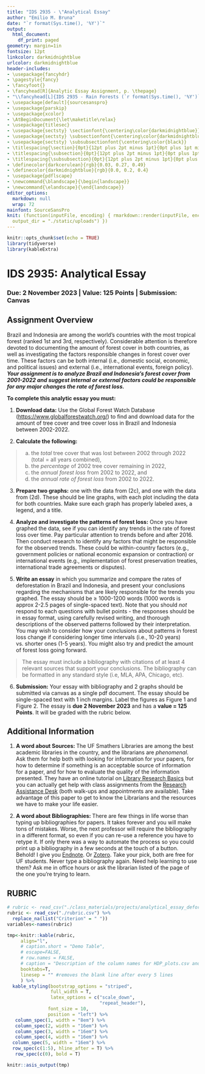 ```yaml
---
title: "IDS 2935 - \"Analytical Essay"
author: "Emilio M. Bruna"
date: "`r format(Sys.time(), '%Y')`"
output:
  html_document:
    df_print: paged
geometry: margin=1in
fontsize: 12pt
linkcolor: darkmidnightblue
urlcolor: darkmidnightblue
header-includes:
- \usepackage{fancyhdr}
- \pagestyle{fancy}
- \fancyfoot{}
- \fancyhead[R]{Analytic Essay Assignment, p. \thepage}
- "\\fancyhead[L]{IDS 2935 - Rain Forests (`r format(Sys.time(), '%Y')`)}"
- \usepackage[default]{sourcesanspro}
- \usepackage{parskip}
- \usepackage{xcolor}
- \AtBeginDocument{\let\maketitle\relax}
- \usepackage{titlesec}
- \usepackage{sectsty} \sectionfont{\centering\color{darkmidnightblue}}
- \usepackage{sectsty} \subsectionfont{\centering\color{darkmidnightblue}}
- \usepackage{sectsty} \subsubsectionfont{\centering\color{black}}
- \titlespacing{\section}{0pt}{12pt plus 2pt minus 1pt}{0pt plus 1pt minus 1pt}
- \titlespacing{\subsection}{0pt}{12pt plus 2pt minus 1pt}{0pt plus 1pt minus 1pt}
- \titlespacing{\subsubsection}{0pt}{12pt plus 2pt minus 1pt}{0pt plus 1pt minus 1pt}
- \definecolor{darkcerulean}{rgb}{0.03, 0.27, 0.49}
- \definecolor{darkmidnightblue}{rgb}{0.0, 0.2, 0.4}
- \usepackage{pdflscape}
- \newcommand{\blandscape}{\begin{landscape}}
- \newcommand{\elandscape}{\end{landscape}}
editor_options:
  markdown: null
  wrap: 72
mainfont: SourceSansPro
knit: (function(inputFile, encoding) { rmarkdown::render(inputFile, encoding = encoding,
  output_dir = "./static/uploads") })
---
```

  
```r
knitr::opts_chunk$set(echo = TRUE)
library(tidyverse)
library(kableExtra)
```

# IDS 2935: Analytical Essay
<!-- \vspace{0.3cm} -->
### Due: 2 November 2023 | Value: 125 Points | Submission: Canvas

## Assignment Overview  

Brazil and Indonesia are among the world's countries with the most tropical forest (ranked 1st and 3rd, respectively). Considerable attention is therefore devoted to documenting the amount of forest cover in both countries, as well as investigating the factors responsible changes in forest cover over time. These factors can be both internal (i.e., domestic social, economic, and political issues) and external (i.e., international events, foreign policy). **_Your assignment is to analyze Brazil and Indonesia's forest cover from 2001-2022 and suggest internal or external factors could be responsible for any major changes the rate of forest loss._**

**To complete this analytic essay you must:** 

1. **Download data:** Use the Global Forest Watch Database ([https://www.globalforestwatch.org/](https://www.globalforestwatch.org/)) to find and download data for the amount of tree cover and tree cover loss in Brazil and Indonesia between 2002-2022.

2. **Calculate the following:**

  > a) the *total* tree cover that was lost between 2002 through 2022 (total = all years combined), 
  > b) the *percentage* of 2002 tree cover remaining in 2022,
  > c) the *annual forest loss* from 2002 to 2022, and
  > d) the *annual rate of forest loss* from 2002 to 2022.

3. **Prepare two graphs:** one with the data from (2c), and one with the data from (2d). These should be line graphs, with each plot including the data for both countries. Make sure each graph has properly labeled axes, a legend, and a title.

4. **Analyze and investigate the patterns of forest loss:** Once you have graphed the data, see if you can identify any trends in the rate of forest loss over time. Pay particular attention to trends before and after 2016. Then conduct research to identify any factors that might be responsible for the  observed trends. These could be within-country factors (e.g., government policies or national economic expansion or contraction) or international events (e.g., implementation of forest preservation treaties, international trade agreements or disputes).

5. **Write an essay** in which you summarize and compare the rates of deforestation in Brazil and Indonesia, and present your conclusions regarding the mechanisms that are likely responsible for the trends you graphed. The essay should be $\geq$ 1000-1200 words (1000 words is approx 2-2.5 pages of single-spaced text). Note that you should *not* respond to each questions with bullet points - the responses should be in essay format, using carefully revised writing, and thorough descriptions of the observed patterns followed by their interpretation. You may wish to consider how your conclusions about patterns in forest loss change if considering longer time intervals (i.e., 10-20 years) vs. shorter ones (1-5 years). You might also try and predict the amount of forest loss going forward.

  > The essay must include a bibliography with citations of at least 4 relevant sources that support your conclusions. The bibliography can be formatted in any standard style  (i.e, MLA, APA, Chicago, etc). 

6. **Submission:** Your essay with bibliography and 2 graphs should be submitted via canvas as a single pdf document. The essay should be single-spaced text with 1 inch margins. Label the figures as Figure 1 and Figure 2. The essay is **due 2 November 2023** and has a **value = 125 Points**. It will be graded with the rubric below.


\vspace{1cm}

## Additional Information


1. **A word about Sources: **The UF Smathers Libraries are among the best academic libraries in the country, and the librarians are *phenomenal*. Ask them for help both with looking for information for your papers, for how to determine if something is an acceptable source of information for a paper, and for how to evaluate the quality of the information presented. They have an online tutorial on [Library Research Basics](https://guides.uflib.ufl.edu/libraryresearch/libraryresearch) but you can actually get help with class assignments from the [Research Assistance Desk](https://librarywest.uflib.ufl.edu/services-resources/research-assistance-desk/) (both walk-ups and appointments are available). Take advantage of this paper to get to know the Librarians and the resources we have to make your life easier.

2. **A word about Bibliographies: **There are few things in life worse than typing up bibliographies for papers. It takes forever and you will make tons of mistakes. Worse, the next professor will require the bibliography in a different format, so even if you can re-use a reference you have to retype it. If only there was a way to automate the process so you could print up a bibliography in a few seconds at the touch of a button. Behold! I give you [Endnote](https://guides.uflib.ufl.edu/endnote). Or [Zotero](https://guides.uflib.ufl.edu/zoterocite). Take your pick, both are free for UF students. Never type a bibliography again. Need help learning to use them? Ask me in office hours or ask the librarian listed of the page of the one you're trying to learn. 


```{=tex}
\newpage
\blandscape
```
## RUBRIC
<!-- table row spacing set with arraystretch -->
<!-- \renewcommand{\arraystretch}{0.75}  -->
```r
# rubric <- read_csv("./class_materials/projects/analytical_essay_deforestation/rubric.csv")
rubric <- read_csv("./rubric.csv") %>% 
  replace_na(list("Criterion" = " "))
variables<-names(rubric)

tmp<-knitr::kable(rubric,
     align="l",
     # caption.short = "Demo Table",
     # escape=FALSE,
     # row.names = FALSE,
     # caption = "Description of the column names for HDP_plots.csv and description of the data in each column",
     booktabs=T,
     linesep = "" #removes the blank line after every 5 lines
     ) %>% 
  kable_styling(bootstrap_options = "striped", 
                full_width = T, 
                latex_options = c("scale_down",
                                  "repeat_header"),
               font_size = 10,
               position = "left") %>%
   column_spec(1, width = "8em") %>% 
   column_spec(2, width = "16em") %>% 
   column_spec(3, width = "16em") %>% 
   column_spec(4, width = "16em") %>% 
  column_spec(5, width = "16em") %>% 
  row_spec(c(1:5), hline_after = T) %>% 
   row_spec(c(0), bold = T)

knitr::asis_output(tmp)
```


```{=tex}
\elandscape
```


 
 


<!-- **Essay Option 2: ** -->

<!-- The Environmental Kuznets Curve (EKC) is a hypothesized global relationship between *per capita* income and environmental degradation. According to the EKC hypothesis, environmental degradation (e.g., pollution, deforestation) will *worsen* as economies develop, but eventually an inflection point will be reached at which increasing economic development leads to decreasing environmental degradation. -->


<!-- 1. Download data on forest loss from Global Forest Watch ([https://www.globalforestwatch.org/](https://www.globalforestwatch.org/)) and data on *per capita* GDP from the World Bank (available for [download here](https://databank.worldbank.org/indicator/NY.GDP.PCAP.CD/1ff4a498/Popular-Indicators)).  -->

<!-- 2. Using these data sets, graph EKCs for three years: 2002, 2010, and 2019. Include any countries for which you can get both data points. You may wish to log-transform the data and graph the transforemed values, i.e., log(*per capita* GDP) and log(forest loss in sq. km). -->

<!-- 3. Do you find any evidence for an Environmental Kuznets Curve (EKC)? If not, do you think this is because there is something about forest loss" that makes it a poor proxy for "Environmental Degradation"? -->

<!-- **The complete assignment will require:  ** -->

<!-- * An essay in which you respond to Item 3 above ($\geq$ 1000 words, which is approx. 2-2.5 pages of single-spaced text). Note that you should *not* respond with bullet points - the responses should be in essay format, using complete sentences and carefully revised writing, a description of the methodology, thorough descriptions of the observed pattern, citations of relevant sources to support your conclusions, and a formatted bibliography (any standard style - MLA, APA, Chicago, Harvard, other - is fine). -->

<!-- * A graph showing the plot of *per capita*  GDP vs. Forest Loss for each of the three years. Be sure to have properly labeled axes, legends, and axes with the appropriate scales.       -->

<!-- * the data file(s) used to generate your graph(s). Though I prefer you submit them in open formats (as .csv or .txt files), you may also submit MS Excel files (.xls, .xlsx) or share a link to a Google Sheet. I should be able to reproduce your figures using these files.  -->

<!-- * Formatting: Single-spaced text, 1 inch margins, Times New Roman font. Each figure(s) and its legend should be on a separate page and labelled as Figure 1, Figure 2, etc.   -->

<!-- https://www.science.org/doi/10.1126/science.1244693 -->

<!-- https://www.wri.org/insights/indonesia-reducing-deforestation-problem-areas-remain -->
<!-- https://www.nature.com/articles/s41559-020-01368-x -->
<!-- https://iiasa.ac.at/web/home/about/news/170116-forest-dev.html -->
<!-- https://www.globalforestwatch.org/blog/data-and-research/global-tree-cover-loss-data-2020/ -->






